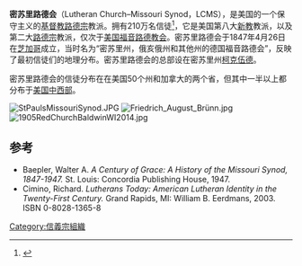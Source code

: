 {{Infobox Christian denomination
|name = 密苏里路德会
|abbreviation = LCMS
|main_classification = [[路德宗|路德宗]]
|headquarters = [[圣路易斯|圣路易斯]]
|founder = C. F. W. Walther
|founded_date = 1847年4月26日
|founded_place = [[芝加哥|芝加哥]]
|separated_from = 德国福音教会
|area = [[美国|美国]]，主要在中西部
|congregations = 6,105
|members = 2,097,258<ref name="LCMS Stats 2014" />
|website = {{URL|http://www.lcms.org/}}
|footnotes =
}}
'''密苏里路德会'''（Lutheran Church–Missouri Synod，LCMS），是美国的一个保守主义的[[基督教|基督教]][[路德宗|路德宗]]教派。拥有210万名信徒<ref name="LCMS Stats 2014">{{cite web|title=LCMS congregations report statistics for 2014|url=http://blogs.lcms.org/2015/statistics-for-2014|publisher=Lutheran Church–Missouri Synod|accessdate=2015-10-31|archive-date=2015-10-30|archive-url=https://web.archive.org/web/20151030000135/http://blogs.lcms.org/2015/statistics-for-2014|dead-url=no}}</ref>，它是美国第八大[[新教|新教]]教派，以及第二大[[路德宗|路德宗]]教派，仅次于[[美国福音路德教会|美国福音路德教会]]。密苏里路德会于1847年4月26日在[[芝加哥|芝加哥]]成立，当时名为“密苏里州，俄亥俄州和其他州的德国福音路德会”，反映了最初信徒们的地理分布。密苏里路德会的总部设在密苏里州[[柯克伍德_(密苏里州)|柯克伍德]]。 

密苏里路德会的信徒分布在在美国50个州和加拿大的两个省，但其中一半以上都分布于[[美国中西部|美国中西部]]。

[[File:StPaulsMissouriSynod.JPG|thumb]]
[[File:Friedrich_August_Brünn.jpg|thumb]]
[[File:1905RedChurchBaldwinWI2014.jpg|thumb]]

==参考==
{{Reflist}}
*Baepler, Walter A. ''A Century of Grace: A History of the Missouri Synod, 1847-1947.'' St. Louis: Concordia Publishing House, 1947.
*Cimino, Richard. ''Lutherans Today: American Lutheran Identity in the Twenty-First Century.'' Grand Rapids, MI: William B. Eerdmans, 2003. ISBN 0-8028-1365-8
[[Category:信義宗組織|Category:信義宗組織]]